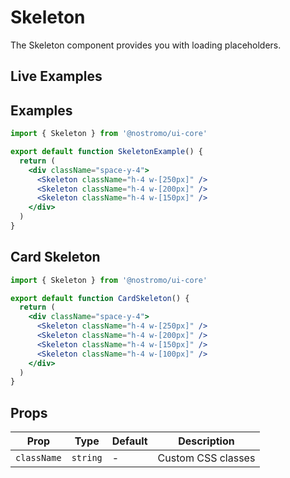 
# Skeleton

The Skeleton component provides you with loading placeholders.

## Live Examples

<StorybookEmbed story="components-skeleton--default" />

<StorybookEmbed story="components-skeleton--card" />

<StorybookEmbed story="components-skeleton--text" />

## Examples

```jsx
import { Skeleton } from '@nostromo/ui-core'

export default function SkeletonExample() {
  return (
    <div className="space-y-4">
      <Skeleton className="h-4 w-[250px]" />
      <Skeleton className="h-4 w-[200px]" />
      <Skeleton className="h-4 w-[150px]" />
    </div>
  )
}
```

## Card Skeleton

```jsx
import { Skeleton } from '@nostromo/ui-core'

export default function CardSkeleton() {
  return (
    <div className="space-y-4">
      <Skeleton className="h-4 w-[250px]" />
      <Skeleton className="h-4 w-[200px]" />
      <Skeleton className="h-4 w-[150px]" />
      <Skeleton className="h-4 w-[100px]" />
    </div>
  )
}
```

## Props

| Prop | Type | Default | Description |
|------|------|---------|-------------|
| `className` | `string` | - | Custom CSS classes |
